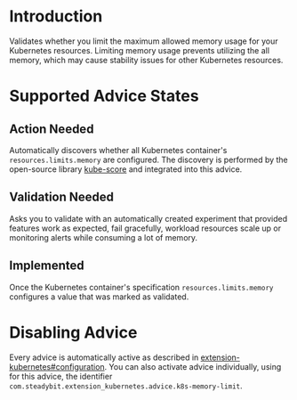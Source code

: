 # Introduction
Validates whether you limit the maximum allowed memory usage for your Kubernetes resources. Limiting memory usage prevents utilizing the all memory, which may cause stability issues for other Kubernetes resources.

# Supported Advice States
## Action Needed
Automatically discovers whether all Kubernetes container's `resources.limits.memory` are configured. The discovery is performed by the open-source library [kube-score](https://github.com/zegl/kube-score) and integrated into this advice.

## Validation Needed
Asks you to validate with an automatically created experiment that provided features work as expected, fail gracefully, workload resources scale up or monitoring alerts while consuming a lot of memory.

## Implemented
Once the Kubernetes container's specification `resources.limits.memory` configures a value that was marked as validated.

# Disabling Advice
Every advice is automatically active as described in [extension-kubernetes#configuration](https://github.com/steadybit/extension-kubernetes/?tab=readme-ov-file#configuration).
You can also activate advice individually, using for this advice, the identifier `com.steadybit.extension_kubernetes.advice.k8s-memory-limit`.
